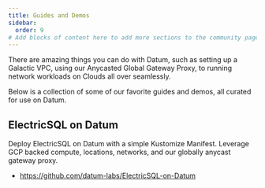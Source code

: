 ```yaml
---
title: Guides and Demos
sidebar:
  order: 9
# Add blocks of content here to add more sections to the community page
---
```


There are amazing things you can do with Datum, such as setting up a Galactic VPC, using our Anycasted Global Gateway Proxy, to running network workloads on Clouds all over seamlessly.

Below is a collection of some of our favorite guides and demos, all curated for use on Datum.

## ElectricSQL on Datum

Deploy ElectricSQL on Datum with a simple Kustomize Manifest. Leverage GCP backed compute, locations, networks, and our globally anycast gateway proxy.

- https://github.com/datum-labs/ElectricSQL-on-Datum

